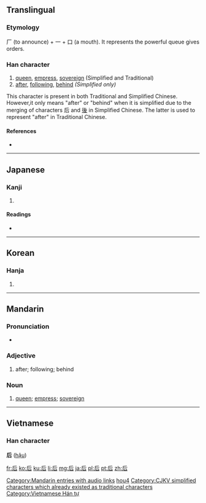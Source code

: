 {{also|後}}
==Translingual==

===Etymology===
厂 (to announce) + 一 + 口 (a mouth). It represents the powerful queue gives orders.

===Han character===
{{Han char|rn=30|rad=口|as=03|sn=6|four=7226<sub>1</sub>|canj=竹一口 (HMR)}}

# [[queen]], [[empress]], [[sovereign]] (Simplified and Traditional)
# [[after]], [[following]], [[behind]] ''(Simplified only)''

This character is present in both Traditional and Simplified Chinese. However,it only means "after" or "behind" when it is simplified due to the merging of characters 后 and [[後]] in Simplified Chinese. The latter is used to represent "after" in Traditional Chinese.

====References====
* {{Han ref|kx=0176.010|dkj=03298|dj=0393.010|hdz=10580.010|uh=540E|ud=21518|bh=A65A|bd=42586}}

----

==Japanese==

===Kanji===
{{ja-kanji|grade=6|rs=口03}}

# {{defn|Japanese|sort=口03}}

====Readings====
* {{ja-readings|on=[[こう]] (kō), [[ご]] (go)|kun=[[きみ]] (kimi), [[きさき]] (kisaki)}}

----

==Korean==

===Hanja===
{{ko-hanja|hangeul=후|rv=hu|mr=hu}}

# {{defn|Korean|sort=口03}}

----

==Mandarin==

===Pronunciation===
* {{audio|zh-hòu.ogg|audio}}

===Adjective===
{{cmn-adj|s|pin=hòu|pint=hou4|tra=後|sim=后|rs=口03}}

# after; following; behind

===Noun===
{{cmn-noun|ts|pin=hòu|pint=hou4|rs=口03}}

# [[queen]]; [[empress]]; [[sovereign]]

[[Category:Mandarin entries with audio links]]
[[Category:zh-cn:Beginning Mandarin|hou4]]
[[Category:CJKV simplified characters which already existed as traditional characters]]

----

==Vietnamese==
===Han character===
'''后''' ([[hậu]])

[[Category:Vietnamese Hán tự]]

[[fr:后]]
[[ko:后]]
[[ku:后]]
[[li:后]]
[[mg:后]]
[[ja:后]]
[[pl:后]]
[[pt:后]]
[[zh:后]]